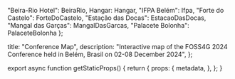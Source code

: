 

  "Beira-Rio Hotel": BeiraRio,
  Hangar: Hangar,
  "IFPA Belém": Ifpa,
  "Forte do Castelo": ForteDoCastelo,
  "Estação das Docas": EstacaoDasDocas,
  "Mangal das Garças": MangalDasGarcas,
  "Palacete Bolonha": PalaceteBolonha
};

  title: "Conference Map",
  description: "Interactive map of the FOSS4G 2024 Conference held in Belém, Brasil on 02-08 December 2024",
};

<div className="fixed top-0 left-0 h-screen w-screen">
  <ConferenceMap
    popupEmbeds={PopupEmbeds}
  />
</div>

export async function getStaticProps() {
  return {
    props: {
      metadata,
    },
  };
}
